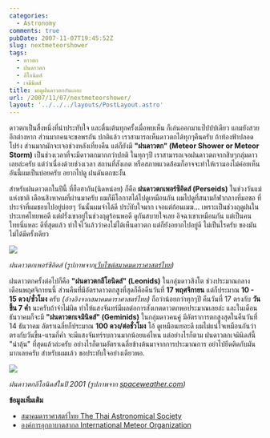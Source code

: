 ```yaml
---
categories:
  - Astronomy
comments: true
pubDate: 2007-11-07T19:45:52Z
slug: nextmeteorshower
tags:
  - ดาวตก
  - ฝนดาวตก
  - ลีโอนิดส์
  - เจมินิดส์
title: มาดูฝนดาวตกกันเถอะ
url: /2007/11/07/nextmeteorshower/
layout: '../../../layouts/PostLayout.astro'
---
```


ดาวตกเป็นสื่งหนึ่งที่น่าประทับใจ และตื่นเต้นทุกครั้งเมื่อพบเห็น ก็เล่นออกมาแป๊ปปปเดียว แถมยังสวยอีกต่างหาก ส่วนมากคนจะขอพรกัน ปกติแล้ว เราสามารถเห็นดาวตกได้ทุกๆคืนครับ ถ้าท้องฟ้าปลอดโปร่ง ส่วนมากมักจะเจอช่วงหลังเที่ยงคืน แต่ก็ยังมี **"ฝนดาวตก" (Meteor Shower or Meteor Storm)** เป็นช่วงเวลาที่จะมีดาวตกมากกว่าปกติ ในทุกๆปี เราสามารถเจอฝนดาวตกจากสิบๆกลุ่มดาวเลยล่ะครับ แต่ว่าเนื่องด้วยช่วงเวลา สถานที่สังเกต หรือสภาพแวดล้่อมก็อาจจะทำให้เรามองไม่ค่อยเห็น อันนี้ผมเป็นบ่อยครับ อยากไปดู ฝนดันตกซะงั้น

สำหรับฝนดาวตกในปีนี้ ที่ฮือฮากัน(นิดหน่อย) ก็คือ **ฝนดาวตกเพอร์ซิอิดส์ (Perseids)** ในช่วงวันแม่แห่งชาติ เดือนสิงหาคมที่ผ่านมาครับ ผมก็มีโอกาสได้ไปดูเหมือนกัน ผมไปดูที่สนามกีฬากลางที่มอชอ ที่ประจำที่ผมชอบไปอยู่บ่อยๆ วันนั้นผมจำได้ดี ประัทับใจมาก เจอแต่ก้อนเมฆ... เพราะเป็นช่วงฤดูฝนในประเทศไทยพอดี แต่ฝรั่งเขาอยู่ในช่วงฤดูร้อนพอดี ดูกันสบายใจเลย อิจฉาเขาเหมือนกัน แต่เป็นคนไทยนี่แหละ ดีที่สุดแล้ว ทำใจไว้แล้วว่าคงไม่ได้เห็นดาวตก แต่ก็ยังอยากไปอยู่ดี ไม่เป็นไรครับ ของมันไม่ได้มีครั้งเดียว

![](https://thaiastro.nectec.or.th/skyevnt/meteors/img/perseid-schad.jpg)

_ฝนดาวตกเพอร์ซิอิดส์ (รูปภาพจาก[เว็บไซต์สมาคมดาราศาสตร์ไทย](http://thaiastro.nectec.or.th))_

ฝนดาวตกครั้งต่อไปก็คือ **"ฝนดาวตกลีโอนิดส์" (Leonids)**  ในกลุ่มดาวสิงโต ช่วงประมาณกลางเดือนพฤศจิกายนนี้ ส่วนคืนที่มีอัตราดาวตกสูงที่สุดก็คือคืนวันที่ **17 พฤศจิกายน** แต่ก็ประมาณ **10 - 15 ดวง/ชั่วโมง** ครับ _(อ้างอิงจากสมาคมดาราศาสตร์ไทย)_ ถือว่าน้อยกว่าทุกๆปี คืนวันที่ 17 ตรงกับ **วันขึ้น 7 ค่ำ** นะครับถ้าจำไม่ผิด ทำให้แสงจันทร์มีผลต่อการสังเกตดาวตกพอประมาณเลยล่ะ และในเดือนธันวาคมก็จะมี **"ฝนดาวตกเจมินิดส์" (Geminids)** ในกลุ่มดาวคนคู่ มีอัตราการตกสูงสุดในคืนวันที่ 14 ธันวาคม อัตราเฉลี่ยก็ประมาณ **100 ดวง/ต่อชั่วโมง** โอ้ ดูเหมือนเยอะดี ผมไม่แน่ใจเหมือนกันว่าตรงกับวันขึ้น-แรมกี่ค่ำ จะมีแสงจันทร์รบกวนมากน้อยแค่ไหน แต่อย่างไรก็ตาม ฝนดาวตกเจมินิดส์นี้ "น่าลุ้น" ที่สุดแล้วล่ะครับ อย่างไรก็ตามอัตราเฉลี่ยข้างต้นมาจากการประมาณการ อย่าไปยึดติดกับมันมากเลยครับ สำหรับผมแล้ว ขอประทับใจอย่างเดียวพอ.

![](https://apod.nasa.gov/apod/image/0211/leonids01_pacholka.jpg)

_ฝนดาวตกลีโอนิดส์ในปี 2001 (รูปภาพจาก [spaceweather.com](http://spaceweather.com))_

**ข้อมูลเพิ่มเติม**

- [สมาคมดาราศาสตร์ไทย The Thai Astronomical Society](http://thaiastro.nectec.or.th/skyevnt/meteors/2007meteors.html)
- [องค์การอุกกาบาตสากล International Meteor Organization](http://www.imo.net/calendar/2007)
